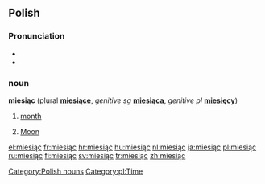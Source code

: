 ==Polish==
===Pronunciation===
* {{IPA|/ˈmiɛɕɔ̃ʦ/}}
* {{audio|pl-miesiąc.ogg|audio}}

===noun===
'''miesiąc''' {{m}} (plural '''[[miesiące]]''', ''genitive sg'' '''[[miesiąca]]''', ''genitive pl'' '''[[miesięcy]]''')

# [[month]]
# {{archaic}} [[Moon]]

[[Category:Polish nouns]]
[[Category:pl:Time]]

[[el:miesiąc]]
[[fr:miesiąc]]
[[hr:miesiąc]]
[[hu:miesiąc]]
[[nl:miesiąc]]
[[ja:miesiąc]]
[[pl:miesiąc]]
[[ru:miesiąc]]
[[fi:miesiąc]]
[[sv:miesiąc]]
[[tr:miesiąc]]
[[zh:miesiąc]]